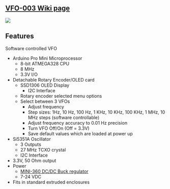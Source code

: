 == [http://land-boards.com/blwiki/index.php?title=VFO-003 VFO-003 Wiki page] ==

<img src="http://land-boards.com/blwiki/images/1/14/VFO-003-B.png"></img>

== Features ==

Software controlled VFO

* Arduino Pro Mini Microprocessor
** 8-bit ATMEGA328 CPU
** 8 MHz
** 3.3V I/O
* Detachable Rotary Encoder/OLED card
** SSD1306 OLED Display
*** I2C Interface
** Rotary encoder selected menu options
** Select between 3 VFOs
*** Adjust frequency
*** Step sizes: 1Hz, 10 Hz, 100 Hz, 1 KHz, 10 KHz, 100 KHz, 1 MHz, 10 MHz steps (software controllable)
*** Adjust frequency accuracy to 0.01 Hz precision 
*** Turn VFO Off/On (Off = 3.3V)
*** Save default values which are loaded at power up
* Si5351A Oscillator
** 3 Outputs
** 27 MHz TCXO crystal
** I2C Interface
* 3.3V, 50 Ohm output
* Power
** [[Mini360_Buck_Converter|MINI-360 DC/DC Buck regulator]]
** 7-24 VDC
* Fits in standard extruded enclosures
